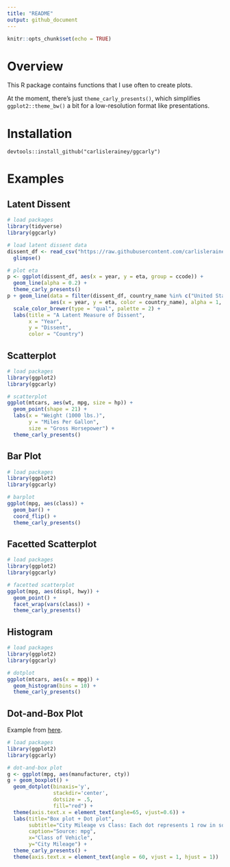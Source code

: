 ```yaml
---
title: "README"
output: github_document
---
```


```r
knitr::opts_chunk$set(echo = TRUE)
```

# Overview

This R package contains functions that I use often to create plots. 

At the moment, there's just `theme_carly_presents()`, which simplifies `ggplot2::theme_bw()` a bit for a low-resolution format like presentations. 

# Installation

```
devtools::install_github("carlislerainey/ggcarly")
```

# Examples

## Latent Dissent

```r
# load packages
library(tidyverse)
library(ggcarly)

# load latent dissent data
dissent_df <- read_csv("https://raw.githubusercontent.com/carlislerainey/latent-dissent/master/latent-dissent.csv") %>% 
  glimpse()

# plot eta
p <- ggplot(dissent_df, aes(x = year, y = eta, group = ccode)) + 
  geom_line(alpha = 0.2) + 
  theme_carly_presents()
p + geom_line(data = filter(dissent_df, country_name %in% c("United States", "Canada", "Mexico", "Russia")),
              aes(x = year, y = eta, color = country_name), alpha = 1, size = 2) + 
  scale_color_brewer(type = "qual", palette = 2) + 
  labs(title = "A Latent Measure of Dissent",
       x = "Year",
       y = "Dissent",
       color = "Country")

```

## Scatterplot

```r
# load packages
library(ggplot2)
library(ggcarly)

# scatterplot
ggplot(mtcars, aes(wt, mpg, size = hp)) + 
  geom_point(shape = 21) + 
  labs(x = "Weight (1000 lbs.)",
       y = "Miles Per Gallon",
       size = "Gross Horsepower") + 
  theme_carly_presents()
```

## Bar Plot

```r
# load packages
library(ggplot2)
library(ggcarly)

# barplot
ggplot(mpg, aes(class)) + 
  geom_bar() + 
  coord_flip() + 
  theme_carly_presents()
```

## Facetted Scatterplot

```r
# load packages
library(ggplot2)
library(ggcarly)

# facetted scatterplot
ggplot(mpg, aes(displ, hwy)) + 
  geom_point() + 
  facet_wrap(vars(class)) + 
  theme_carly_presents()
```

## Histogram

```r
# load packages
library(ggplot2)
library(ggcarly)

# dotplot
ggplot(mtcars, aes(x = mpg)) + 
  geom_histogram(bins = 10) + 
  theme_carly_presents()
```

## Dot-and-Box Plot

Example from [here](http://r-statistics.co/Top50-Ggplot2-Visualizations-MasterList-R-Code.html#Dot%20+%20Box%20Plot).

```r
# load packages
library(ggplot2)
library(ggcarly)

# dot-and-box plot
g <- ggplot(mpg, aes(manufacturer, cty))
g + geom_boxplot() + 
  geom_dotplot(binaxis='y', 
               stackdir='center', 
               dotsize = .5, 
               fill="red") +
  theme(axis.text.x = element_text(angle=65, vjust=0.6)) + 
  labs(title="Box plot + Dot plot", 
       subtitle="City Mileage vs Class: Each dot represents 1 row in source data",
       caption="Source: mpg",
       x="Class of Vehicle",
       y="City Mileage") + 
  theme_carly_presents() + 
  theme(axis.text.x = element_text(angle = 60, vjust = 1, hjust = 1))
```
